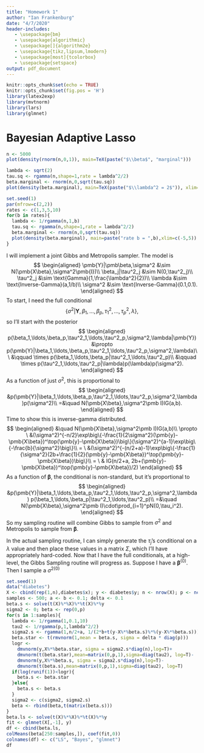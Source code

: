 ```yaml
---
title: "Homework 1"
author: "Ian Frankenburg"
date: "4/7/2020"
header-includes:
   - \usepackage{bm}
   - \usepackage{algorithmic}
   - \usepackage[]{algorithm2e}
   - \usepackage{tikz,lipsum,lmodern}
   - \usepackage[most]{tcolorbox}
   - \usepackage{setspace}
output: pdf_document
---
```


```r
knitr::opts_chunk$set(echo = TRUE)
knitr::opts_chunk$set(fig.pos = 'H')
library(latex2exp)
library(mvtnorm)
library(lars)
library(glmnet)
```

# Bayesian Adaptive Lasso
\begin{tcolorbox}[colback=blue!5!white,colframe=black!75!white,title={Part a.}]
Consider $p = 1$. Simulate 5,000 Monte Carlo samples from the conditional prior $\pmb\beta | \tau^2 = 1$ and obtain a plot of the density using the \textsf{R} function density.
\end{tcolorbox}
```r
n <- 5000
plot(density(rnorm(n,0,1)), main=TeX(paste("$\\beta$", "marginal")))
```

\newpage
\begin{tcolorbox}[colback=blue!5!white,colframe=black!75!white,title={Part b.}]
Consider $p = 1$. Simulate 5,000 Monte Carlo samples from the marginal prior $\pmb\beta$, considering $\lambda^2 = 2$, so that $\mathbb E(\tau^2|\lambda) = 1$. Obtain a plot of the density as in \textbf{a.}
\end{tcolorbox}

```r
lambda <- sqrt(2)
tau.sq <- rgamma(n,shape=1,rate = lambda^2/2)
beta.marginal <- rnorm(n,0,sqrt(tau.sq))
plot(density(beta.marginal), main=TeX(paste("$\\lambda^2 = 2$")), xlim=c(-5,5))
```

\newpage
\begin{tcolorbox}[colback=blue!5!white,colframe=black!75!white,title={Part c.}]
Consider $p = 1$. Add a hyper prior on $\gamma = 1/\gamma \sim Gamma(a,rate = b)$. Assess how the marginal prior of $\pmb\beta$ changes for $a = 1$ and values of $b \geq 1$.
\end{tcolorbox}

```r
set.seed(1)
par(mfrow=c(2,2)) 
rates <- c(1,3,5,10)
for(b in rates){
  lambda <- 1/rgamma(n,1,b)
  tau.sq <- rgamma(n,shape=1,rate = lambda^2/2)
  beta.marginal <- rnorm(n,0,sqrt(tau.sq))
  plot(density(beta.marginal), main=paste("rate b = ",b),xlim=c(-5,5))
}
```

\newpage
\begin{tcolorbox}[colback=blue!5!white,colframe=black!75!white,title={Part d.}]
Considering the hyper prior in \textbf{c.}, describe a Markov Chain Monte Carlo algorithm to sample from the posterior distribution of $\pmb\beta$ and $\sigma^2$.
\end{tcolorbox}

I will implement a joint Gibbs and Metropolis sampler. The model is
$$
\begin{aligned}
\pmb{Y}|\pmb\beta,\sigma^2 &\sim N(\pmb{X\beta},\sigma^2\pmb{I})\\
\beta_j|\tau^2_j &\sim N(0,\tau^2_j)\\
\tau^2_j &\sim \text{Gamma}(1,\frac{\lambda^2}{2})\\
\lambda &\sim \text{Inverse-Gamma}(a,1/b)\\
\sigma^2 &\sim \text{Inverse-Gamma}(0.1,0.1).
\end{aligned}
$$
To start, I need the full conditional
$$
\{\sigma^2| \pmb{Y},\beta_1,\ldots,\beta_p,\tau_1^2,\ldots,\tau_p^2, \lambda\},
$$
so I'll start with the posterior
$$
\begin{aligned}
p(\beta_1,\ldots,\beta_p,\tau^2_1,\ldots,\tau^2_p,\sigma^2,\lambda|\pmb{Y})&\propto p(\pmb{Y}|\beta_1,\ldots,\beta_p,\tau^2_1,\ldots,\tau^2_p,\sigma^2,\lambda)\\
&\qquad \times p(\beta_1,\ldots,\beta_p|\tau^2_1,\ldots,\tau^2_p)\\
&\qquad \times p(\tau^2_1,\ldots,\tau^2_p|\lambda)p(\lambda)p(\sigma^2).
\end{aligned}
$$
As a function of just $\sigma^2$, this is proportional to
$$
\begin{aligned}
  &p(\pmb{Y}|\beta_1,\ldots,\beta_p,\tau^2_1,\ldots,\tau^2_p,\sigma^2,\lambda)p(\sigma^2)\\
  =&\quad N(\pmb{X\beta},\sigma^2\pmb I)IG(a,b).
\end{aligned}
$$
Time to show this is inverse-gamma distributed.
$$
\begin{aligned}
&\quad N(\pmb{X\beta},\sigma^2\pmb I)IG(a,b)\\
\propto \ &(\sigma^2)^{-n/2}\exp\big\{-\frac{1}{2\sigma^2}(\pmb{y}-\pmb{X\beta})^\top(\pmb{y}-\pmb{X\beta})\big\}(\sigma^2)^{a-1}\exp\big\{-\frac{b}{\sigma^2}\big\}\\
= \ &(\sigma^2)^{-(n/2+a)-1}\exp\big\{-\frac{1}{\sigma^2}(2b+\frac{1}{2}(\pmb{y}-\pmb{X\beta})^\top(\pmb{y}-\pmb{X\beta})\big\}\\
= \ & IG(n/2+a, 2b+(\pmb{y}-\pmb{X\beta})^\top(\pmb{y}-\pmb{X\beta})/2)
\end{aligned}
$$
As a function of $\pmb\beta$, the conditional is non-standard, but it's proportional to
$$
\begin{aligned}
  &p(\pmb{Y}|\beta_1,\ldots,\beta_p,\tau^2_1,\ldots,\tau^2_p,\sigma^2,\lambda)
  p(\beta_1,\ldots,\beta_p|\tau^2_1,\ldots,\tau^2_p)\\
  =&\quad N(\pmb{X\beta},\sigma^2\pmb I)\cdot\prod_{i=1}^pN(0,\tau_i^2).
\end{aligned}
$$
So my sampling routine will combine Gibbs to sample from $\sigma^2$ and Metropolis to sample from $\pmb\beta$.

In the actual sampling routine, I can simply generate the $\tau_j$'s conditional on a $\lambda$ value and then place these values in a matrix $\Sigma$, which I'll have appropriately hard-coded.
Now that I have the full conditionals, at a high-level, the Gibbs Sampling routine will progress as. Suppose I have a $\pmb\beta^{(0)}$. Then I sample a $\sigma^{2(0)}$
\begin{algorithm}
\setstretch{1.5}
  \KwResult{Samples from joint posterior $p(\pmb\beta,\sigma^2|\pmb y)$ }
  \For{s in \# Samples}{
    $\sigma^{2(s+1)}\sim IG(n/2+a, 2b+(\pmb{y}-\pmb{X\beta}^{(s)})^\top(\pmb{y}-\pmb{X\beta}^{(s)})/2)$\\
    $\lambda \sim IG(0.1,0.1)$\\
    $\tau_1^2,\ldots,\tau_p^2\overset{iid}{\sim} IG(1,\lambda^2/2)$\\
    $\pmb\beta^{*}\sim N_p(\pmb\beta^{(s)},\delta\pmb I)$\\
    $r=\frac{p(\pmb y|\pmb\beta^{*},\tau_1^2,\ldots,\tau_p^2,\sigma^{2(s)})p(\pmb\beta^{*}|\tau^2_1,\ldots,\tau^2_p)}{p(\pmb y|\pmb\beta^{(s)},\tau_1^2,\ldots,\tau_p^2,\sigma^{2(s)})p(\pmb\beta^{(s)}|\tau^2_1,\ldots,\tau^2_p)}$\\
    $u\sim Unif(0,1)$\\
    \eIf{$u<r$}{
        $\pmb\beta^{(s+1)}=\pmb\beta^*$
    }{
        $\pmb\beta^{(s+1)}=\pmb\beta^{(s)}$
    }
    }   
  \caption{Combining Gibbs and Metropolis}
\end{algorithm}

\pagebreak
\begin{tcolorbox}[colback=blue!5!white,colframe=black!75!white,title={Part e.}]
temp
\end{tcolorbox}

```r
set.seed(1)
data("diabetes")
X <- cbind(rep(1,n),diabetes$x); y <- diabetes$y; n <- nrow(X); p <- ncol(X)
samples <- 500; a <- b <- 0.1; delta <- 0.1
beta.s <- solve(t(X)%*%X)%*%t(X)%*%y
sigma2 <- 0; beta <- rep(0,p)
for(s in 1:samples){
  lambda <- 1/rgamma(1,0.1,10)
  tau2 <- 1/rgamma(p,1,lambda^2/2)
  sigma2.s <- rgamma(1,n/2+a, 1/(2*b+t(y-X%*%beta.s)%*%(y-X%*%beta.s)))
  beta.star <- t(rmvnorm(1,mean = beta.s, sigma = delta * diag(p)))
  logr <- 
    dmvnorm(y,X%*%beta.star, sigma = sigma2.s*diag(n),log=T)+
    dmvnorm(t(beta.star),mean=matrix(0,p,1),sigma=diag(tau2), log=T)-
    dmvnorm(y,X%*%beta.s, sigma = sigma2.s*diag(n),log=T)-
    dmvnorm(t(beta.s),mean=matrix(0,p,1),sigma=diag(tau2), log=T)
  if(log(runif(1))<logr){
    beta.s <- beta.star
  }else{
    beta.s <- beta.s
  }
  sigma2 <- c(sigma2, sigma2.s)
  beta <- rbind(beta,t(matrix(beta.s)))
}
beta.ls <- solve(t(X)%*%X)%*%t(X)%*%y
fit <- glmnet(X[,-1], y)
df <- cbind(beta.ls,
colMeans(beta[250:samples,]), coef(fit,0))
colnames(df) <- c("LS", "Bayes", "glmnet")
df
```

\newpage
\begin{tcolorbox}[colback=blue!5!white,colframe=black!75!white,title={Part f.}]
Implement such algorithm in \textsf{R} and compare your results with estimates obtained using \textbf{glmnet()}. In particular, you should test your results on the diabetes data available from lars, (use the matrix of predictors x).
\end{tcolorbox}

\newpage
\begin{tcolorbox}[colback=blue!5!white,colframe=black!75!white,title={Part g.}]
Free $\lambda$ and carry out a sensitivity analysis assessing the behavior of the posterior distribution of $\pmb\beta$ and $\sigma^2$, as hyper parameters a and b are changed. Explain clearly the rationale you use to assess sensitivity and provide recommendations for the analysis of the diabetes data.
\end{tcolorbox}

\newpage
\begin{tcolorbox}[colback=blue!5!white,colframe=black!75!white,title={Part h.}]
Implementation and benchmarking in Julia
\end{tcolorbox}





